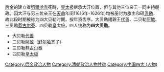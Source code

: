 {{unreferenced|time=2019-06-22T05:44:32+00:00}}
[[后金|后金]]的建立者[[努爾哈赤|努爾哈赤]]死時，[[皇太极|皇太极]]继承大汗位置，但与其他三位亲王一同主持朝政。因大汗与另三位亲王在[[天命_(后金)|天命]]年间(1616年-1626年)均被册封为旗主和硕[[多罗贝勒|贝勒]]，故此段时期被称为四大贝勒时期。按年资齿序，大贝勒禮親王[[代善|代善]]、二贝勒[[阿敏_(清朝)|阿敏]]、三贝勒[[莽古尔泰|莽古尔泰]]、四贝勒皇太极，四人统称为'''四大贝勒'''。

*大贝勒[[代善|代善]]
*二贝勒[[阿敏_(清朝)|阿敏]]（[[舒尔哈齐|舒尔哈齐]]子）
*三贝勒[[莽古尔泰|莽古尔泰]]
*四贝勒[[皇太极|皇太极]]

[[Category:后金政治人物|Category:后金政治人物]]
[[Category:清朝政治人物并称|Category:清朝政治人物并称]]
[[Category:中国四大_(人物)|Category:中国四大 (人物)]]